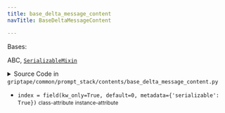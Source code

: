 ```yaml
---
title: base_delta_message_content
navTitle: BaseDeltaMessageContent

---
```


<span id="griptape.common.prompt_stack.contents.base_delta_message_content.BaseDeltaMessageContent"></span>

Bases:

<span title="abc.ABC">ABC</span>,  [`SerializableMixin`](../../../mixins/serializable_mixin.md#griptape.mixins.serializable_mixin.SerializableMixin "SerializableMixin (griptape.mixins.serializable_mixin.SerializableMixin)")

<details><summary>Source Code in <code>griptape&#47;common&#47;prompt_stack&#47;contents&#47;base_delta_message_content.py</code></summary>

```python
@define
class BaseDeltaMessageContent(ABC, SerializableMixin):
    index: int = field(kw_only=True, default=0, metadata={"serializable": True})
```

</details>

-   `index = field(kw_only=True, default=0, metadata={'serializable': True})` <small>class-attribute</small> <small>instance-attribute</small>  <span id="griptape.common.prompt_stack.contents.base_delta_message_content.BaseDeltaMessageContent.index"></span> 
